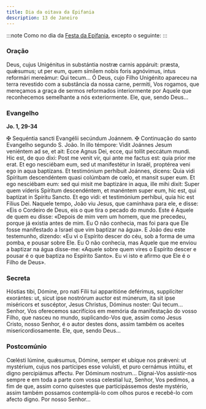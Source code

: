 ```yaml
---
title: Dia da oitava da Epifania
description: 13 de Janeiro
---
```


:::note
Como no dia da [Festa da Epifania](/missal/epifania/epifania), excepto o seguinte:
:::

### Oração

<div class="side-by-side not-content">
  <span>
    Deus, cujus Unigénitus in substántia nostræ carnis appáruit: præsta,
    quǽsumus; ut per eum, quem símilem nobis foris agnóvimus, intus reformári
    mereámur: Qui tecum...
  </span>
  <span>
    Ó Deus, cujo Filho Unigénito apareceu na terra revestido com a substância da
    nossa carne, permiti, Vos rogamos, que mereçamos a graça de sermos
    reformados interiormente por Aquele que reconhecemos semelhante a nós
    exteriormente. Ele, que, sendo Deus...
  </span>
</div>

### Evangelho

**Jo. 1, 29-34**

<div class="side-by-side not-content">
  <span>
    <span class="text-red-500">✠</span> Sequéntia sancti Evangélii secúndum
    Joánnem.
  </span>
  <span>
    <span class="text-red-500">✠</span> Continuação do santo Evangelho segundo
    S. João.
  </span>
  <span>
    In illo témpore: Vidit Joánnes Jesum veniéntem ad se, et ait: Ecce Agnus
    Dei, ecce, qui tollit peccátum mundi. Hic est, de quo dixi: Post me venit
    vir, qui ante me factus est: quia prior me erat. Et ego nesciébam eum, sed
    ut manifestétur in Israël, proptérea veni ego in aqua baptízans. Et
    testimónium perhíbuit Joánnes, dicens: Quia vidi Spíritum descendéntem quasi
    colúmbam de cœlo, et mansit super eum. Et ego nesciébam eum: sed qui misit
    me baptizáre in aqua, ille mihi dixit: Super quem víderis Spíritum
    descendéntem, et manéntem super eum, hic est, qui baptízat in Spíritu
    Sancto. Et ego vidi: et testimónium perhíbui, quia hic est Fílius Dei.
  </span>
  <span>
    Naquele tempo, João viu Jesus, que caminhava para ele, e disse: «Eis o
    Cordeiro de Deus, eis o que tira o pecado do mundo. Este é Aquele de quem eu
    disse: «Depois de mim vem um homem, que me precedeu, porque já existia antes
    de mim. Eu O não conhecia, mas foi para que Ele fosse manifestado a Israel
    que vim baptizar na água». E João deu este testemunho, dizendo: «Eu vi o
    Espírito descer do céu, sob a forma de uma pomba, e pousar sobre Ele. Eu O
    não conhecia, mas Aquele que me enviou a baptizar na água disse-me: «Aquele
    sobre quem vires o Espírito descer e pousar é o que baptiza no Espírito
    Santo». Eu vi isto e afirmo que Ele é o Filho de Deus».
  </span>
</div>

### Secreta

<div class="side-by-side not-content">
  <span>
    Hóstias tibi, Dómine, pro nati Fílii tui apparitióne deférimus, supplíciter
    exorántes: ut, sicut ipse nostrórum auctor est múnerum, ita sit ipse
    miséricors et suscéptor, Jesus Christus, Dóminus noster: Qui tecum...
  </span>
  <span>
    Senhor, Vos oferecemos sacrifícios em memória da manifestação do vosso
    Filho, que nasceu no mundo, suplicando-Vos que, assim como Jesus Cristo,
    nosso Senhor, é o autor destes dons, assim também os aceites
    misericordiosamente. Ele, que, sendo Deus...
  </span>
</div>

### Postcomúnio

<div class="side-by-side not-content">
  <span>
    Cœlésti lúmine, quǽsumus, Dómine, semper et ubíque nos prǽveni: ut
    mystérium, cujus nos partícipes esse voluísti, et puro cernámus intúitu, et
    digno percipiámus affectu. Per Dóminum nostrum...
  </span>
  <span>
    Dignai-Vos assistir-nos sempre e em toda a parte com vossa celestial luz,
    Senhor, Vos pedimos, a fim de que, assim corno quisestes que participássemos
    deste mystério, assim também possamos contemplá-lo com olhos puros e
    recebê-lo com afecto digno. Por nosso Senhor...
  </span>
</div>
